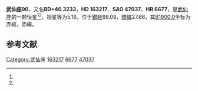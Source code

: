 {{Starbox begin
| name = 武仙座90
}}
{{Starbox observe
| epoch = [[J2000.0|J2000.0]]
| constell = [[武仙座|武仙座]]<ref name=SIMBAD>{{cite web
 | url=http://simbad.u-strasbg.fr/simbad/sim-id?Ident=HR+6677
 | title=Pulsating variable Star
 | publisher=Centre de Données astronomiques de Strasbourg
 | work=SIMBAD
 | accessdate=2012-07-13
 | archive-date=2016-03-16
 | archive-url=https://web.archive.org/web/20160316180016/http://simbad.u-strasbg.fr/simbad/sim-id?Ident=HR+6677
 | dead-url=no
 }}</ref><ref name=DATA>{{cite web
 | url=http://vizier.u-strasbg.fr/viz-bin/VizieR-5?-out.add=.&-source=5050&-corr=PK=HR&-out.max=9999&HR=6677
 | title=VizieR Detailed Page
 | accessdate=2012-07-13
 | archive-date=2016-03-05
 | archive-url=https://web.archive.org/web/20160305031810/http://vizier.u-strasbg.fr/viz-bin/VizieR-5?-out.add=.&-source=5050&-corr=PK=HR&-out.max=9999&HR=6677
 | dead-url=no
 }}</ref>
| 星官 = 
| ra = {{RA|17|53|18.1}}<ref name=SIMBAD /><ref name=DATA />
| dec = {{DEC|+40|0|29}}<ref name=SIMBAD /><ref name=DATA />
| appmag_v = 5.16<ref name=SIMBAD /><ref name=DATA />
}}
{{Starbox character
| class = K1IIIbCN-1<ref name=SIMBAD /><ref name=DATA />
| b-v = 1.18<ref name=SIMBAD /><ref name=DATA />
| u-b = 1.12<ref name=SIMBAD /><ref name=DATA />
| r-i = 0.61<ref name=SIMBAD /><ref name=DATA />
| variable = 
}}
{{Starbox astrometry
| radial_v = 1.12
| prop_mo_ra = -35
| parallax = 0.014
| p_error = 
}}
{{Starbox catalog
| names =BD+40 3233，[[SAO星表|SAO]] 47037，[[HD星表|HD]] 163217，[[HR星表|HR]] 6677}}
{{Starbox reference |Simbad=HR+6677}}
{{Starbox end}}

'''武仙座90'''，又名'''BD+40 3233'''，'''HD 163217'''、'''SAO 47037'''、'''HR 6677'''，是[[武仙座|武仙座]]的一颗恒星<ref name=SIMBAD /><ref name=DATA />，视星等为5.16，位于[[銀道座標系|銀經]]66.09，[[銀道座標系|銀緯]]27.66，其[[B1900.0|B1900.0]]坐标为赤經{{RA|17|50|2.7}}，赤緯{{DEC|+40|27.66|36}}。

== 参考文献 ==
{{reflist}}

{{star-stub}}

{{武仙座恒星}}
[[Category:武仙座|Category:武仙座]]
[[Category:HD和HDE天體|163217]]
[[Category:HR天體|6677]]
[[Category:SAO天體|47037]]